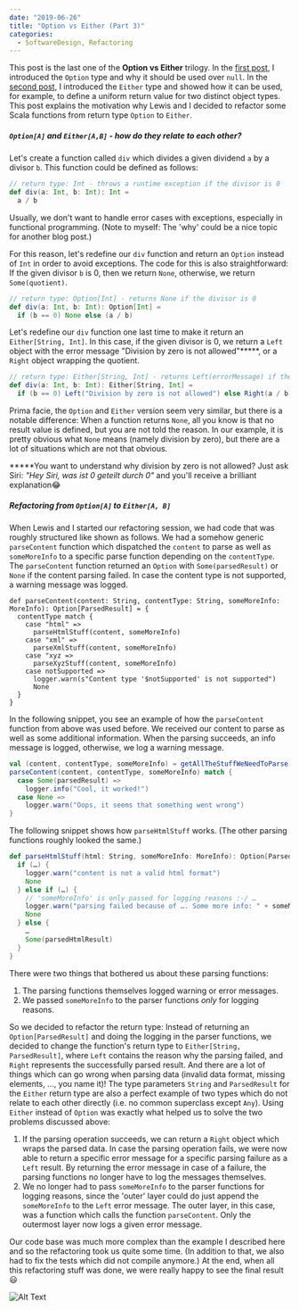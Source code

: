 ---
date: "2019-06-26"
title: "Option vs Either (Part 3)"
categories:  
  - SoftwareDesign, Refactoring
---

This post is the last one of the **Option vs Either** trilogy.
In the [first post](https://markusheilig.netlify.com/option-vs-either-part-1), I introduced the `Option` type and why it should be used over `null`.
In the [second post](https://markusheilig.netlify.com/option-vs-either-part-2), I introduced the `Either` type and showed how it can be used, for example, to define a uniform return value for two distinct object types.
This post explains the motivation why Lewis and I decided to refactor some Scala functions from return type `Option` to `Either`.

##### `Option[A]` and `Either[A,B]` - how do they relate to each other?

Let's create a function called `div` which divides a given dividend `a` by a divisor `b`.
This function could be defined as follows:

`````scala
// return type: Int - throws a runtime exception if the divisor is 0
def div(a: Int, b: Int): Int =
  a / b
`````

Usually, we don't want to handle error cases with exceptions, especially in functional programming.
(Note to myself: The 'why' could be a nice topic for another blog post.)

For this reason, let's redefine our `div` function and return an `Option` instead of `Int` in order to avoid exceptions. 
The code for this is also straightforward:
If the given divisor `b` is 0, then we return `None`, otherwise, we return `Some(quotient)`.

`````scala
// return type: Option[Int] - returns None if the divisor is 0
def div(a: Int, b: Int): Option[Int] =
  if (b == 0) None else (a / b)
`````

Let's redefine our `div` function one last time to make it return an `Either[String, Int]`.
In this case, if the given divisor is 0, we return a `Left` object with the error message "Division by zero is not allowed"*****,
or a `Right` object wrapping the quotient.

`````scala
// return type: Either[String, Int] - returns Left(errorMessage) if the divisor is 0
def div(a: Int, b: Int): Either[String, Int] =
  if (b == 0) Left("Division by zero is not allowed") else Right(a / b)
`````

Prima facie, the `Option` and `Either` version seem very similar, but there is a notable difference:
When a function returns `None`, all you know is that no result value is defined, but you are not told the reason.
In our example, it is pretty obvious what `None` means (namely division by zero), but there are a lot of situations which are not that obvious.

*****You want to understand why division by zero is not allowed? Just ask Siri:
*"Hey Siri, was ist 0 geteilt durch 0"* and you'll receive a brilliant explanation😂

##### Refactoring from `Option[A]` to `Either[A, B]`

When Lewis and I started our refactoring session, we had code that was roughly structured like shown as follows.
We had a somehow generic `parseContent` function which dispatched the `content` to parse as well as `someMoreInfo` to a specific parse function depending on the `contentType`.
The `parseContent` function returned an `Option` with `Some(parsedResult)` or `None` if the content parsing failed.
In case the content type is not supported, a warning message was logged.

``````
def parseContent(content: String, contentType: String, someMoreInfo: MoreInfo): Option[ParsedResult] = {
  contentType match {
    case "html" => 
      parseHtmlStuff(content, someMoreInfo)
    case "xml" =>
      parseXmlStuff(content, someMoreInfo)    
    case "xyz =>
      parseXyzStuff(content, someMoreInfo)
    case notSupported =>
      logger.warn(s"Content type '$notSupported' is not supported")
      None
  }
}
``````

In the following snippet, you see an example of how the `parseContent` function from above was used before.
We received our content to parse as well as some additional information.
When the parsing succeeds, an info message is logged, otherwise, we log a warning message.
````scala
val (content, contentType, someMoreInfo) = getAllTheStuffWeNeedToParse()
parseContent(content, contentType, someMoreInfo) match {
  case Some(parsedResult) =>
    logger.info("Cool, it worked!")
  case None =>
    logger.warn("Oops, it seems that something went wrong")
}
````


The following snippet shows how `parseHtmlStuff` works.
(The other parsing functions roughly looked the same.)

````scala
def parseHtmlStuff(html: String, someMoreInfo: MoreInfo): Option[ParsedResult] = {
  if (…) {
    logger.warn("content is not a valid html format")
    None
  } else if (…) {
    // 'someMoreInfo' is only passed for logging reasons :-/ …
    logger.warn("parsing failed because of …. Some more info: " + someMoreInfo)
    None
  } else {
    …
    Some(parsedHtmlResult)
  }
}
````

There were two things that bothered us about these parsing functions:

1. The parsing functions themselves logged warning or error messages.
2. We passed `someMoreInfo` to the parser functions *only* for logging reasons.

So we decided to refactor the return type:
Instead of returning an `Option[ParsedResult]` and doing the logging in the parser functions,
we decided to change the function's return type to `Either[String, ParsedResult]`, where `Left` contains the reason why the parsing failed, and `Right` represents the successfully parsed result.
And there are a lot of things which can go wrong when parsing data (invalid data format, missing elements, …, you name it)!
The type parameters `String` and `ParsedResult` for the `Either` return type are also a perfect example of two types which do not relate to each other directly (i.e. no common superclass except `Any`).
Using `Either` instead of `Option` was exactly what helped us to solve the two problems discussed above:

1. If the parsing operation succeeds, we can return a `Right` object which wraps the parsed data.
   In case the parsing operation fails, we were now able to return a specific error message for a specific parsing failure as a `Left` result.
   By returning the error message in case of a failure, the parsing functions no longer have to log the messages themselves.
2. We no longer had to pass `someMoreInfo` to the parser functions for logging reasons, since the 'outer' layer could do just append the `someMoreInfo` to the `Left` error message.
   The outer layer, in this case, was a function which calls the function `parseContent`.
   Only the outermost layer now logs a given error message.


Our code base was much more complex than the example I described here and so the refactoring took us quite some time.
(In addition to that, we also had to fix the tests which did not compile anymore.)
At the end, when all this refactoring stuff was done, we were really happy to see the final result 😃

![Alt Text](https://media.giphy.com/media/biGuUILFjgKyLtbwqb/giphy.gif)






